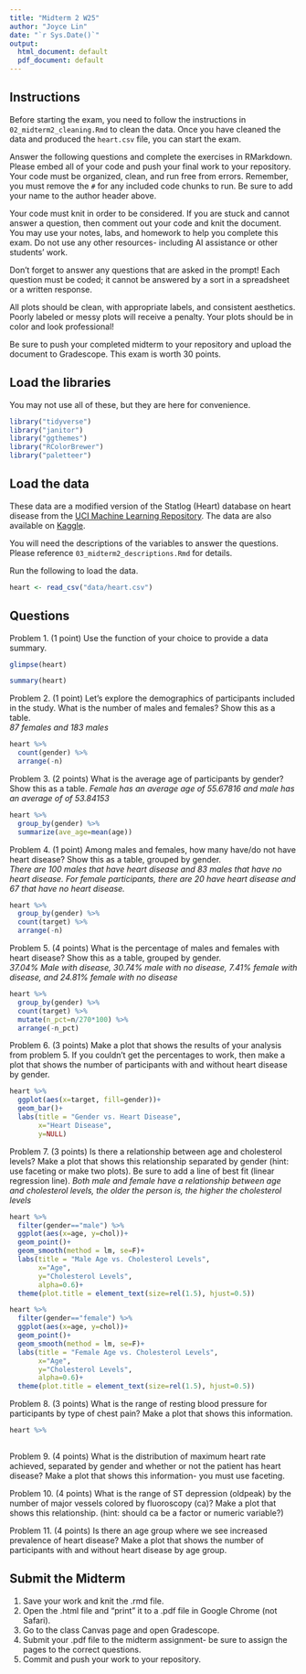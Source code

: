 ```yaml
---
title: "Midterm 2 W25"
author: "Joyce Lin"
date: "`r Sys.Date()`"
output:
  html_document: default
  pdf_document: default
---
```


## Instructions
Before starting the exam, you need to follow the instructions in `02_midterm2_cleaning.Rmd` to clean the data. Once you have cleaned the data and produced the `heart.csv` file, you can start the exam.  

Answer the following questions and complete the exercises in RMarkdown. Please embed all of your code and push your final work to your repository. Your code must be organized, clean, and run free from errors. Remember, you must remove the `#` for any included code chunks to run. Be sure to add your name to the author header above.  

Your code must knit in order to be considered. If you are stuck and cannot answer a question, then comment out your code and knit the document. You may use your notes, labs, and homework to help you complete this exam. Do not use any other resources- including AI assistance or other students' work.  

Don't forget to answer any questions that are asked in the prompt! Each question must be coded; it cannot be answered by a sort in a spreadsheet or a written response.  

All plots should be clean, with appropriate labels, and consistent aesthetics. Poorly labeled or messy plots will receive a penalty. Your plots should be in color and look professional!   

Be sure to push your completed midterm to your repository and upload the document to Gradescope. This exam is worth 30 points.  

## Load the libraries
You may not use all of these, but they are here for convenience.
```r
library("tidyverse")
library("janitor")
library("ggthemes")
library("RColorBrewer")
library("paletteer")
```

## Load the data
These data are a modified version of the Statlog (Heart) database on heart disease from the [UCI Machine Learning Repository](https://archive.ics.uci.edu/dataset/145/statlog+heart). The data are also available on [Kaggle](https://www.kaggle.com/datasets/ritwikb3/heart-disease-statlog/data).  

You will need the descriptions of the variables to answer the questions. Please reference `03_midterm2_descriptions.Rmd` for details.  

Run the following to load the data.  
```r
heart <- read_csv("data/heart.csv")
```

## Questions
Problem 1. (1 point) Use the function of your choice to provide a data summary.

```r
glimpse(heart)
```

```r
summary(heart)
```

Problem 2. (1 point) Let's explore the demographics of participants included in the study. What is the number of males and females? Show this as a table.  
_87 females and 183 males_
```r
heart %>% 
  count(gender) %>% 
  arrange(-n)
```

Problem 3. (2 points) What is the average age of participants by gender? Show this as a table.
_Female has an average age of 55.67816 and male has an average of of 53.84153_
```r
heart %>% 
  group_by(gender) %>% 
  summarize(ave_age=mean(age))
```

Problem 4. (1 point) Among males and females, how many have/do not have heart disease? Show this as a table, grouped by gender.  
_There are 100 males that have heart disease and 83 males that have no heart disease. For female participants, there are 20 have heart disease and 67 that have no heart disease._
```r
heart %>% 
  group_by(gender) %>% 
  count(target) %>% 
  arrange(-n)
```

Problem 5. (4 points) What is the percentage of males and females with heart disease? Show this as a table, grouped by gender.  
_37.04% Male with disease, 30.74% male with no disease, 7.41% female with disease, and 24.81% female with no disease_
```r
heart %>% 
  group_by(gender) %>% 
  count(target) %>% 
  mutate(n_pct=n/270*100) %>% 
  arrange(-n_pct)
```


Problem 6. (3 points) Make a plot that shows the results of your analysis from problem 5. If you couldn't get the percentages to work, then make a plot that shows the number of participants with and without heart disease by gender.

```r
heart %>% 
  ggplot(aes(x=target, fill=gender))+
  geom_bar()+
  labs(title = "Gender vs. Heart Disease",
       x="Heart Disease",
       y=NULL)
```


Problem 7. (3 points) Is there a relationship between age and cholesterol levels? Make a plot that shows this relationship separated by gender (hint: use faceting or make two plots). Be sure to add a line of best fit (linear regression line).
_Both male and female have a relationship between age and cholesterol levels, the older the person is, the higher the cholesterol levels_
```r
heart %>% 
  filter(gender=="male") %>% 
  ggplot(aes(x=age, y=chol))+
  geom_point()+
  geom_smooth(method = lm, se=F)+
  labs(title = "Male Age vs. Cholesterol Levels",
       x="Age",
       y="Cholesterol Levels",
       alpha=0.6)+
  theme(plot.title = element_text(size=rel(1.5), hjust=0.5))
```
```r
heart %>% 
  filter(gender=="female") %>% 
  ggplot(aes(x=age, y=chol))+
  geom_point()+
  geom_smooth(method = lm, se=F)+
  labs(title = "Female Age vs. Cholesterol Levels",
       x="Age",
       y="Cholesterol Levels",
       alpha=0.6)+
  theme(plot.title = element_text(size=rel(1.5), hjust=0.5))
```

Problem 8. (3 points) What is the range of resting blood pressure for participants by type of chest pain? Make a plot that shows this information.

```r
heart %>% 
  
```


Problem 9. (4 points) What is the distribution of maximum heart rate achieved, separated by gender and whether or not the patient has heart disease? Make a plot that shows this information- you must use faceting.

Problem 10. (4 points) What is the range of ST depression (oldpeak) by the number of major vessels colored by fluoroscopy (ca)? Make a plot that shows this relationship. (hint: should ca be a factor or numeric variable?)

Problem 11. (4 points) Is there an age group where we see increased prevalence of heart disease? Make a plot that shows the number of participants with and without heart disease by age group.

## Submit the Midterm
1. Save your work and knit the .rmd file.  
2. Open the .html file and "print" it to a .pdf file in Google Chrome (not Safari).    
3. Go to the class Canvas page and open Gradescope.  
4. Submit your .pdf file to the midterm assignment- be sure to assign the pages to the correct questions.  
5. Commit and push your work to your repository. 